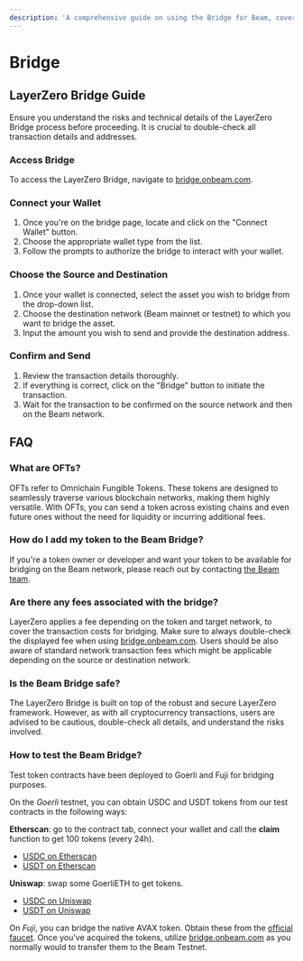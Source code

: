 ```yaml
---
description: 'A comprehensive guide on using the Bridge for Beam, covering steps to access the bridge, fees involved and FAQs.'
---
```




# Bridge

## LayerZero Bridge Guide

<Callout type="warning" emoji="⚠️">
  Ensure you understand the risks and technical details of the LayerZero Bridge process before proceeding. It is crucial to double-check all transaction details and addresses.
</Callout>

<Steps>

### Access Bridge

To access the LayerZero Bridge, navigate to [bridge.onbeam.com](https://bridge.onbeam.com).

### Connect your Wallet

1. Once you're on the bridge page, locate and click on the "Connect Wallet" button.
2. Choose the appropriate wallet type from the list.
3. Follow the prompts to authorize the bridge to interact with your wallet.

### Choose the Source and Destination

1. Once your wallet is connected, select the asset you wish to bridge from the drop-down list.
2. Choose the destination network (Beam mainnet or testnet) to which you want to bridge the asset.
3. Input the amount you wish to send and provide the destination address.

### Confirm and Send

1. Review the transaction details thoroughly.
2. If everything is correct, click on the "Bridge" button to initiate the transaction.
3. Wait for the transaction to be confirmed on the source network and then on the Beam network.

</Steps>

## FAQ

### What are OFTs?

OFTs refer to Omnichain Fungible Tokens. These tokens are designed to seamlessly traverse various blockchain networks, making them highly versatile. With OFTs, you can send a token across existing chains and even future ones without the need for liquidity or incurring additional fees.

### How do I add my token to the Beam Bridge?

If you're a token owner or developer and want your token to be available for bridging on the Beam network, please reach out by contacting [the Beam team](mailto:hello@onbeam.com).

### Are there any fees associated with the bridge?

LayerZero applies a fee depending on the token and target network, to cover the transaction costs for bridging.
Make sure to always double-check the displayed fee when using [bridge.onbeam.com](https://bridge.onbeam.com).
Users should be also aware of standard network transaction fees which might be applicable depending on the source or destination network.

### Is the Beam Bridge safe?

The LayerZero Bridge is built on top of the robust and secure LayerZero framework. However, as with all cryptocurrency transactions, users are advised to be cautious, double-check all details, and understand the risks involved.

### How to test the Beam Bridge?

Test token contracts have been deployed to Goerli and Fuji for bridging purposes. 

On the _Goerli_ testnet, you can obtain USDC and USDT tokens from our test contracts in the following ways:

**Etherscan**: go to the contract tab, connect your wallet and call the **claim** function to get 100 tokens (every 24h).
  - [USDC on Etherscan](https://goerli.etherscan.io/token/0x2724A590fe9cC7c66A83204aa11D6ec7Aa8e7C58#writeContract)
  - [USDT on Etherscan](https://goerli.etherscan.io/token/0x908C7A34a87FD8e207BC4585707E484Ed2c9E8aE#writeContract)

**Uniswap**: swap some GoerliETH to get tokens.
  - [USDC on Uniswap](https://app.uniswap.org/swap?chain=goerli&inputCurrency=ETH&outputCurrency=0x2724A590fe9cC7c66A83204aa11D6ec7Aa8e7C58)
  - [USDT on Uniswap](https://app.uniswap.org/swap?chain=goerli&inputCurrency=ETH&outputCurrency=0x908C7A34a87FD8e207BC4585707E484Ed2c9E8aE)

On _Fuji_, you can bridge the native AVAX token. Obtain these from the [official faucet](https://core.app/tools/testnet-faucet). Once you've acquired the tokens, utilize [bridge.onbeam.com](https://bridge.onbeam.com) as you normally would to transfer them to the Beam Testnet.